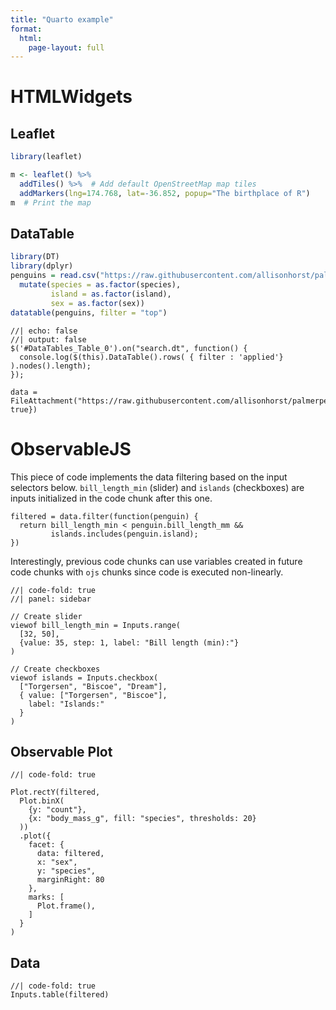 ```yaml
---
title: "Quarto example"
format: 
  html: 
    page-layout: full
---
```


# HTMLWidgets

## Leaflet

```r
library(leaflet)

m <- leaflet() %>%
  addTiles() %>%  # Add default OpenStreetMap map tiles
  addMarkers(lng=174.768, lat=-36.852, popup="The birthplace of R")
m  # Print the map
```

## DataTable

```r
library(DT)
library(dplyr)
penguins = read.csv("https://raw.githubusercontent.com/allisonhorst/palmerpenguins/master/inst/extdata/penguins.csv") %>%
  mutate(species = as.factor(species),
         island = as.factor(island),
         sex = as.factor(sex))
datatable(penguins, filter = "top")
```

```ojs
//| echo: false
//| output: false
$('#DataTables_Table_0').on("search.dt", function() { 
  console.log($(this).DataTable().rows( { filter : 'applied'} ).nodes().length);
});

data = FileAttachment("https://raw.githubusercontent.com/allisonhorst/palmerpenguins/master/inst/extdata/penguins.csv").csv({typed: true})
```

# ObservableJS

This piece of code implements the data filtering based on the input selectors below. `bill_length_min` (slider) and `islands` (checkboxes) are inputs initialized in the code chunk after this one.

```ojs
filtered = data.filter(function(penguin) {
  return bill_length_min < penguin.bill_length_mm &&
         islands.includes(penguin.island);
})
```

Interestingly, previous code chunks can use variables created in future code chunks with `ojs` chunks since code is executed non-linearly.

```ojs
//| code-fold: true
//| panel: sidebar

// Create slider
viewof bill_length_min = Inputs.range(
  [32, 50], 
  {value: 35, step: 1, label: "Bill length (min):"}
)

// Create checkboxes
viewof islands = Inputs.checkbox(
  ["Torgersen", "Biscoe", "Dream"], 
  { value: ["Torgersen", "Biscoe"], 
    label: "Islands:"
  }
)
```

::: panel-tabset
## Observable Plot

```ojs
//| code-fold: true

Plot.rectY(filtered, 
  Plot.binX(
    {y: "count"}, 
    {x: "body_mass_g", fill: "species", thresholds: 20}
  ))
  .plot({
    facet: {
      data: filtered,
      x: "sex",
      y: "species",
      marginRight: 80
    },
    marks: [
      Plot.frame(),
    ]
  }
)
```

## Data

```ojs
//| code-fold: true
Inputs.table(filtered)
```
:::
